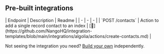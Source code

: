
## Pre-built integrations

<AccordionGroup>


<Accordion title="Others">
| Endpoint | Description | Readme |
| - | - | - |
| `POST /contacts` | Action to add a single record contact to an index | [🔗](https://github.com/NangoHQ/integration-templates/blob/main/integrations/algolia/actions/create-contacts.md) |
</Accordion>

</AccordionGroup>

<Tip>Not seeing the integration you need? [Build your own](https://nango.dev/docs/guides/platform/functions) independently.</Tip>
